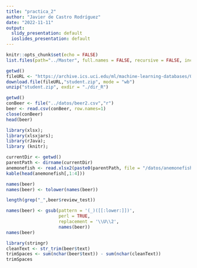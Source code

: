 ---
title: "practica_2"
author: "Javier de Castro Rodríguez"
date: "2022-11-11"
output:
  slidy_presentation: default
  ioslides_presentation: default
---

```{r setup, include=FALSE}
knitr::opts_chunk$set(echo = FALSE)
list.files(path="../Master", full.names = FALSE, recursive = FALSE, include.dirs = FALSE)
```

```{r dir_R, echo=TRUE, results='asis', message=FALSE, warning=FALSE, error=FALSE}
getwd()
fileURL <- "https://archive.ics.uci.edu/ml/machine-learning-databases/00320/student.zip"
download.file(fileURL,"student.zip", mode = "wb")
unzip("student.zip", exdir = "./dir_R")
```


```{r}
getwd()
conBeer <- file("../datos/beer2.csv","r")
beer <- read.csv(conBeer, row.names=1)
close(conBeer)
head(beer)
```


```{r}
library(xlsx); 
library(xlsxjars); 
library(rJava);
library (knitr);

currentDir <- getwd()
parentPath <- dirname(currentDir)
anemonefish <- read.xlsx2(paste0(parentPath, file = "/datos/anemonefish.xls"), sheetIndex=1,startRow=14,endRow=40, row.names=NULL, colIndex=c(3:13),header=TRUE)
kable(head(anemonefish[,1:4]))
```


```{r}
names(beer)
names(beer) <- tolower(names(beer))
```

```{r}
length(grep("_",beer$review_test))

```

```{r}
names(beer) <- gsub(pattern = '(_)([[:lower:]])',
                    perl = TRUE, 
                    replacement = '\\U\\2',
                    names(beer))
names(beer)
```
```{r}
library(stringr)
cleanText <- str_trim(beer$text)
trimSpaces <- sum(nchar(beer$text)) - sum(nchar(cleanText))
trimSpaces

```


